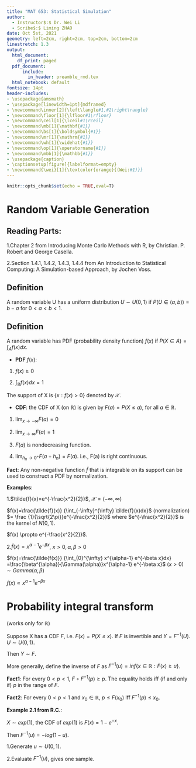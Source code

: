 ```yaml
---
title: "MAT 653: Statistical Simulation"
author:
  - Instructor$:$ Dr. Wei Li
  - Scribe$:$ Liming ZHAO  
date: Oct 5st, 2021
geometry: left=2cm, right=2cm, top=2cm, bottom=2cm
linestretch: 1.3
output:
  html_document:
    df_print: paged
  pdf_document: 
      include:
        in_header: preamble_rmd.tex
  html_notebook: default
fontsize: 14pt
header-includes:
- \usepackage{amsmath}
- \usepackage[linewidth=1pt]{mdframed}
- \newcommand\inner[2]{\left\langle#1,#2\right\rangle}
- \newcommand\floor[1]{\lfloor#1\rfloor}
- \newcommand\ceil[1]{\lceil#1\rceil}
- \newcommand\mb[1]{\mathbf{#1}}
- \newcommand\bs[1]{\boldsymbol{#1}}
- \newcommand\mr[1]{\mathrm{#1}}
- \newcommand\wh[1]{\widehat{#1}}
- \newcommand\op[1]{\operatorname{#1}}
- \newcommand\mbb[1]{\mathbb{#1}}
- \usepackage{caption}
- \captionsetup[figure]{labelformat=empty}
- \newcommand{\wei}[1]{\textcolor{orange}{(Wei:#1)}}
---
```

```r
knitr::opts_chunk$set(echo = TRUE,eval=T)
```
<script type="text/x-mathjax-config">
MathJax.Hub.Config({
  TeX: { equationNumbers: { autoNumber: "AMS" } }
});
</script>


# Random Variable Generation
## Reading Parts:
1.Chapter 2 from Introducing Monte Carlo Methods with R, by Christian. P. Robert and George Casella.

2.Section 1.4.1, 1.4.2, 1.4.3, 1.4.4 from An Introduction to Statistical Computing: A Simulation-based Approach, by Jochen Voss.

## Definition
A random variable U has a uniform distribution $U \sim U(0,1)$ if $P(U\in (a,b))=b-a$ for $0<a<b<1$.

## Definition
A random variable has PDF (probability density function) $f(x)$ if $P(X \in A)=\int_A f(x)dx$.

- **PDF** $f(x)$:

1. $f(x) \ge 0$

2. $\int_{\mathbb{R}}f(x)dx=1$

The support of X is $\left\{ x: f(x) > 0\right\}$ denoted by $\mathcal{X}$.

- **CDF**: the CDF of X (on $\mathbb{R}$) is given by $F(a)=P(X \leq a)$, for all $a \in \mathbb{R}$.

1. $\displaystyle \lim_{x \to -\infty}F(a)=0$

2. $\displaystyle \lim_{x \to \infty}F(a)=1$

3. $F(a)$ is nondecreasing function.

4. $\displaystyle \lim_{h_{n} \to 0^+}F(a+h_{n})=F(a)$. i.e., F(a) is right continuous.

**Fact**: Any non-negative function $\tilde{f}$ that is integrable on its support can be used to construct a PDF by normalization.

**Examples**:

1.$\tilde{f}(x)=e^{-\frac{x^2}{2}}$, $\mathcal{X}=(-\infty,\infty)$


   $f(x)=\frac{\tilde{f}(x)} {\int_{-\infty}^{\infty} \tilde{f}(x)dx}$ (normalization)
   $= \frac {1}{\sqrt{2\pi}}e^{-\frac{x^2}{2}}$ where $e^{-\frac{x^2}{2}}$ is the kernel of $N(0,1)$.
  
   $f(x) \propto e^{-\frac{x^2}{2}}$.
  
2.$\tilde{f}(x)=x^{\alpha-1} e^{-\beta x}$,  $x>0, \alpha,\beta>0$

   $f(x)=\frac{\tilde{f(x)}} {\int_{0}^{\infty} x^{\alpha-1} e^{-\beta x}dx} =\frac{\beta^{\alpha}}{\Gamma(\alpha)}x^{\alpha-1} e^{-\beta x}$   $(x>0)$ $\sim Gamma(\alpha,\beta)$
  
   $f(x) \propto x^{\alpha-1} e^{-\beta x}$
  
# Probability integral transform
(works only for $\mathbb{R}$)

Suppose X has a CDF $F$, i.e. $F(x)=P(X \leq x)$. If $F$ is invertible and $Y=F^{-1}(U)$. $U\sim U(0,1)$. 

Then $Y \sim F$.


\begin{mdframed}
Proof:
\end{mdframed}

More generally, define the inverse of $F$ as $F^{-1}(u)=inf \left\{ x \in \mathbb{R}:F(x) \geq u \right\}$.

**Fact1**: For every $0<p<1$, $F \circ F^{-1}(p) \geq p$. The equality holds iff (if and only if) $p$ in the range of $F$.

**Fact2**: For every $0<p<1$ and $x_{0} \in \mathbb{R}$, $p \leq F(x_{0})$ iff $F^{-1}(p) \leq x_{0}$.

\begin{mdframed}
Proof:
\end{mdframed}

**Example 2.1 from R.C.**:

$X \sim exp(1)$, the CDF of $exp(1)$ is $F(x)=1- e^{-x}$.

Then $F^{-1}(u)= -log(1-u)$.

1.Generate $u \sim U(0,1)$.

2.Evaluate $F^{-1}(u)$, gives one sample.
